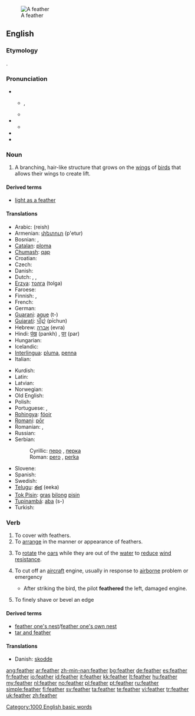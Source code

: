 [[Image:A single white feather closeup.jpg|thumb|A feather]]
==English==
{{wikipedia}}

===Etymology===
{{etyl|ang}} {{term|feþer|lang=ang}}.

===Pronunciation===
* {{a|RP}} 
** {{IPA|[ˈfɛð̥ə]}}, {{IPA|/"fɛð.ə(ɹ)/}}
** {{SAMPA|/"fED.@(r)/}}
* {{a|GA}}
** {{IPA|[ˈfɛð̥ɚ]}}
* {{audio|en-us-feather.ogg|Audio (US)}}
* {{rhymes|ɛðə(r)}}

===Noun===
{{en-noun}}

# A branching, hair-like structure that grows on the [[wing]]s of [[bird]]s that allows their wings to create lift.

====Derived terms====
* [[light as a feather]]

====Translations====
{{trans-top|element of bird wings}}
* Arabic: {{Arab|[[ريش]]}} (reish) {{m}}
* Armenian: [[փետուր]] (p'etur)
* Bosnian: {{t-|bs|pero|n}}, {{t-|bs|perka|f}}
* [[Catalan]]: [[ploma]] {{f}}
* [[Chumash]]: [[qap]]
* Croatian: {{t-|hr|pero|n|alt=pèro}}
* Czech: {{t-|cs|péro|n}}
* Danish: {{t-|da|fjer|c}}
* Dutch: {{t+|nl|veer|f}}, {{t-|nl|veder|f}}, {{t-|nl|pluim|f}}
* [[Erzya]]: [[толга]] (tolga)
* Faroese: {{t-|fo|fjøður|f|xs=Faroese}}
* Finnish: {{t-|fi|sulka}}, {{t+|fi|höyhen}}
* French: {{t+|fr|plume|f}}
* German: {{t+|de|Feder|f}}
* [[Guarani]]: [[ague]] (t-)
* [[Gujarati]]: [[પીછું]] (pīchun)
* Hebrew: [[אברה]] (evra) {{f}}
* Hindi: [[पंख]] (pankh) {{m}}, [[पर]] (par) {{m}}
* Hungarian: {{t+|hu|toll}}
* Icelandic: {{t+|is|fjöður|f}}
* [[Interlingua]]: [[pluma]], [[penna]]
* Italian: {{t+|it|piuma|f}}
{{trans-mid}}
* Kurdish: {{KUchar|[[په‌ڕ]]}} {{g|Kurdish}}
* Latin: {{t-|la|pluma|f|alt=plūma}}
* Latvian: {{t-|lv|spalva|f|xs=Latvian}}
* Norwegian: {{t+|no|fjær|m}}
* Old English: {{t-|ang|feþer|f|xs=Old English}}
* Polish: {{t+|pl|pióro|n}}
* Portuguese: {{t-|pt|pluma|f}}, {{t+|pt|pena|f}}
* [[Rohingya]]: [[fóoir]]
* [[Romani]]: [[pōr]]
* Romanian: {{t+|ro|fulg|n}}, {{t-|ro|pană|f}}
* Russian: {{t+|ru|перо|n|tr=peró|sc=Cyrl}}
* Serbian:
*: Cyrillic: [[перо]] {{n}}, [[перка]] {{f}}
*: Roman: [[pero]] {{n}}, [[perka]] {{f}}
* Slovene: {{t+|sl|pero|n}}
* Spanish: {{t+|es|pluma|f}}
* Swedish: {{t+|sv|fjäder|c}}
* [[Telugu]]:  [[ఈక]] (eeka)
* [[Tok Pisin]]: [[gras]] [[bilong]] [[pisin]]
* [[Tupinambá]]: [[aba]] (s-)
* Turkish: {{t+|tr|tüy}}
{{trans-bottom}}

===Verb===
{{en-verb}}

# To cover with feathers.
# To [[arrange]] in the manner or appearance of feathers.
# {{ambitransitive|rowing}} To [[rotate]] the [[oar]]s while they are out of the [[water]] to [[reduce]] [[wind]] [[resistance]].
# {{aeronautics}} To cut off an [[aircraft]] engine, usually in response to [[airborne]] problem or emergency
#* After striking the bird, the pilot '''feathered''' the left, damaged engine.
# {{carpentry|engineering}} To finely shave or bevel an edge

====Derived terms====
* [[feather one's nest]]/[[feather one's own nest]]
* [[tar and feather]]

====Translations====
{{trans-top|To cover with feathers}}
{{trans-mid}}
{{trans-bottom}}

{{trans-top|To arrange in the manner of feathers}}
{{trans-mid}}
{{trans-bottom}}

{{trans-top|Rowing: To rotate the oars while they are out of the water}}
{{trans-mid}}
{{trans-bottom}}

{{trans-top|Aeronautics: To cut of an aircraft engine}}
{{trans-mid}}
{{trans-bottom}}

{{trans-top|Carpentry, Engineering: To finely shave or bevel an edge}}
{{trans-mid}}
{{trans-bottom}}
{{checktrans-top}}
* Danish: [[skodde]] {{italbrac|rotate the oars}}
{{trans-mid}}
{{trans-bottom}}

{{BE-ready}}

[[Category:1000 English basic words]]

[[ang:feather]]
[[ar:feather]]
[[zh-min-nan:feather]]
[[bg:feather]]
[[de:feather]]
[[es:feather]]
[[fr:feather]]
[[io:feather]]
[[id:feather]]
[[it:feather]]
[[kk:feather]]
[[lt:feather]]
[[hu:feather]]
[[my:feather]]
[[nl:feather]]
[[no:feather]]
[[pl:feather]]
[[pt:feather]]
[[ru:feather]]
[[simple:feather]]
[[fi:feather]]
[[sv:feather]]
[[ta:feather]]
[[te:feather]]
[[vi:feather]]
[[tr:feather]]
[[uk:feather]]
[[zh:feather]]
